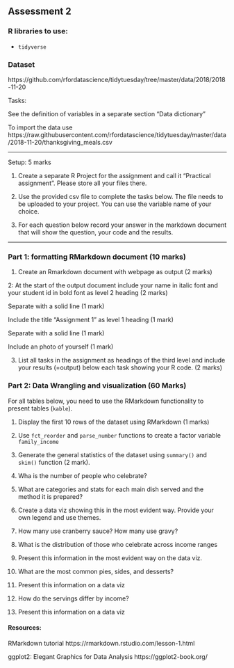 
## Assessment 2

### R libraries to use:

- `tidyverse`

### Dataset

https://github.com/rfordatascience/tidytuesday/tree/master/data/2018/2018-11-20

Tasks:

See the definition of variables in a separate section “Data dictionary”

To import the data use https://raw.githubusercontent.com/rfordatascience/tidytuesday/master/data/2018-11-20/thanksgiving_meals.csv

--------

Setup: 5 marks

1. Create a separate R Project for the assignment and call it “Practical assignment”. Please store all your files there.

2. Use the provided csv file to complete the tasks below. The file needs to be uploaded to your project. You can use the variable name of your choice.

3.  For each question below record your answer in the markdown document that will show the question, your code and the results.

-----------

### Part 1: formatting RMarkdown document  (10 marks)

1. Create an Rmarkdown document with webpage as output (2 marks)

2: At the start of the output document include your name in italic font and 
your student id in bold font as level 2 heading (2 marks)

Separate with a solid line (1 mark)

Include the title “Assignment 1” as level 1 heading (1 mark)

Separate with a solid line (1 mark)

Include an photo of yourself (1 mark)

3. List all tasks in the assignment as headings of the third level and include your results (=output) below each task showing your R code. (2 marks)

### Part 2: Data Wrangling and visualization (60 Marks)

For all tables below, you need to use the RMarkdown functionality to present tables (`kable`). 

1. Display the first 10 rows of the dataset using RMarkdown (1 marks)

2. Use `fct_reorder` and `parse_number` functions to create a factor variable `family_income`

3. Generate the general statistics of the dataset using `summary()` and `skim()` function (2 mark).

4. Wha is the number of people who celebrate?

5. What are categories and stats for each main dish served and the method it is prepared?

6. Create a data viz showing this in the most evident way. Provide your own legend and use themes.

7. How many use cranberry sauce? How many use gravy?

8. What is the distribution of those who celebrate across income ranges

9. Present this information in the most evident way on the data viz.

10. What are the most common pies, sides, and desserts?

11. Present this information on a data viz

13. How do the servings differ by income?

14. Present this information on a data viz

#### Resources:

RMarkdown tutorial https://rmarkdown.rstudio.com/lesson-1.html

ggplot2: Elegant Graphics for Data Analysis https://ggplot2-book.org/
